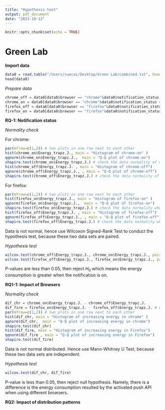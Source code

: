```yaml
---
title: "Hypothesis test"
output: pdf_document
date: "2023-10-13"
---
```


```r
knitr::opts_chunk$set(echo = TRUE)
```

# Green Lab


**Import data**

```r
data0 = read.table("/Users/suecai/Desktop/Green Lab/combined.txt", header = TRUE)
head(data0)
```
*Prepare data*

```r
chrome_off = data0[data0$browser == "chrome"&data0$notification_status == "off",]
chrome_on = data0[data0$browser == "chrome"&data0$notification_status == "on",]
firefox_off = data0[data0$browser == "firefox"&data0$notification_status == "off",]
firefox_on = data0[data0$browser == "firefox"&data0$notification_status == "on",]
```

**RQ-1: Notification status**

*Normality check*

For chrome:

```r
par(mfrow=c(1,2)) # two plots in one row next to each other
hist(chrome_on$Energy_trapz.J., main = "Histogram of chrome-on" )
qqnorm(chrome_on$Energy_trapz.J.,  main = "Q-Q plot of chrome-on")
shapiro.test(chrome_on$Energy_trapz.J.) # check the data normality of differences of notification on 
hist(chrome_off$Energy_trapz.J. , main = "Histogram of chrome-off")
qqnorm(chrome_off$Energy_trapz.J., , main = "Q-Q plot of chrome-off")
shapiro.test(chrome_off$Energy_trapz.J.) # check the data normality of differences of notification on 
```

For firefox:

```r
par(mfrow=c(1,2)) # two plots in one row next to each other
hist(firefox_on$Energy_trapz.J., main = "Histogram of firefox-on" )
qqnorm(firefox_on$Energy_trapz.J.,  main = "Q-Q plot of firefox-on")
shapiro.test(firefox_on$Energy_trapz.J.) # check the data normality when notification is on under Firefox
hist(firefox_off$Energy_trapz.J. , main = "Histogram of firefox-off")
qqnorm(firefox_off$Energy_trapz.J., , main = "Q-Q plot of firefox-off")
shapiro.test(firefox_off$Energy_trapz.J.) # check the data normality when notification off under Firefox
```

Data is not normal, hence use Wilcoxon Signed-Rank Test to conduct the hypothesis test, because these two data sets are paired.

*Hypothesis test*

```r
wilcox.test(chrome_off$Energy_trapz.J., chrome_on$Energy_trapz.J., paired = TRUE, alternative = "less") # chrome
wilcox.test(firefox_off$Energy_trapz.J., firefox_on$Energy_trapz.J., paired = TRUE, alternative = "less") # Firefox
```

P-values are less than $0.05$, then reject $H_0$ which means the energy consumption is greater when the notification is on.

**RQ1-1: Impact of Browsers**

*Normality check*

```r
dif_chr = chrome_on$Energy_trapz.J. - chrome_off$Energy_trapz.J. 
dif_fire = firefox_on$Energy_trapz.J. - firefox_off$Energy_trapz.J. # Calculation of the increase in energy consumption due to switching on notifications
par(mfrow=c(1,2)) # two plots in one row next to each other
hist(dif_chr, main = "Histogram of increasing energy in chrome" )
qqnorm(dif_chr,  main = "Q-Q plot of increasing energy in chrome")
shapiro.test(dif_chr) 
hist(dif_fire, main = "Histogram of increasing energy in Firefox")
qqnorm(dif_fire , main = "Q-Q plot of increasing energy in Firefox")
shapiro.test(dif_fire) 
```

Data is not normal distributed. Hence use Mann-Whitney U Test, because these two data sets are independent.

*Hypothesis test*

```r
wilcox.test(dif_chr, dif_fire)
```

P-value is less than $0.05$, then reject null hypothesis. Namely, there is a difference is the energy consumption resulted by the activated push API when using different browsers.

**RQ2: Impact of distribution patterns**
